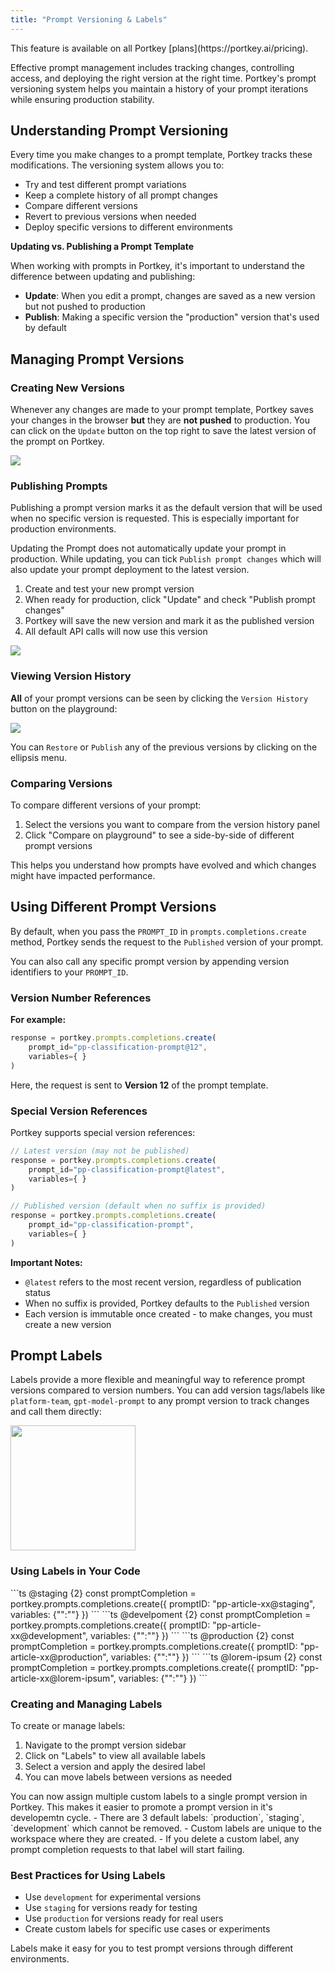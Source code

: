 ```yaml
---
title: "Prompt Versioning & Labels"
---
```


<Info>
This feature is available on all Portkey [plans](https://portkey.ai/pricing).
</Info>

Effective prompt management includes tracking changes, controlling access, and deploying the right version at the right time. Portkey's prompt versioning system helps you maintain a history of your prompt iterations while ensuring production stability.

## Understanding Prompt Versioning

Every time you make changes to a prompt template, Portkey tracks these modifications. The versioning system allows you to:

- Try and test different prompt variations
- Keep a complete history of all prompt changes
- Compare different versions
- Revert to previous versions when needed
- Deploy specific versions to different environments

**Updating vs. Publishing a Prompt Template**

When working with prompts in Portkey, it's important to understand the difference between updating and publishing:

- **Update**: When you edit a prompt, changes are saved as a new version but not pushed to production
- **Publish**: Making a specific version the "production" version that's used by default




## Managing Prompt Versions

### Creating New Versions

Whenever any changes are made to your prompt template, Portkey saves your changes in the browser **but** they are **not pushed** to production. You can click on the `Update` button on the top right to save the latest version of the prompt on Portkey.

<Frame>
  <img src="/images/product/ai-gateway/ai-24.png"/>
</Frame>

### Publishing Prompts

Publishing a prompt version marks it as the default version that will be used when no specific version is requested. This is especially important for production environments.

Updating the Prompt does not automatically update your prompt in production. While updating, you can tick `Publish prompt changes` which will also update your prompt deployment to the latest version.

1. Create and test your new prompt version
2. When ready for production, click "Update" and check "Publish prompt changes"
3. Portkey will save the new version and mark it as the published version
4. All default API calls will now use this version

<Frame>
  <img src="/images/product/ai-gateway/ai-26.png"/>
</Frame>

### Viewing Version History

**All** of your prompt versions can be seen by clicking the `Version History` button on the playground:

<Frame>
  <img src="/images/product/ai-gateway/ai-25.png"/>
</Frame>

You can `Restore` or `Publish` any of the previous versions by clicking on the ellipsis menu.

### Comparing Versions

To compare different versions of your prompt:

1. Select the versions you want to compare from the version history panel
2. Click "Compare on playground" to see a side-by-side of different prompt versions

This helps you understand how prompts have evolved and which changes might have impacted performance.

## Using Different Prompt Versions

By default, when you pass the `PROMPT_ID` in `prompts.completions.create` method, Portkey sends the request to the `Published` version of your prompt.

You can also call any specific prompt version by appending version identifiers to your `PROMPT_ID`.

### Version Number References

**For example:**

```js
response = portkey.prompts.completions.create(
    prompt_id="pp-classification-prompt@12",
    variables={ }
)
```

Here, the request is sent to **Version 12** of the prompt template.

### Special Version References

Portkey supports special version references:

```js
// Latest version (may not be published)
response = portkey.prompts.completions.create(
    prompt_id="pp-classification-prompt@latest",
    variables={ }
)

// Published version (default when no suffix is provided)
response = portkey.prompts.completions.create(
    prompt_id="pp-classification-prompt",
    variables={ }
)
```

**Important Notes:**
* `@latest` refers to the most recent version, regardless of publication status
* When no suffix is provided, Portkey defaults to the `Published` version
* Each version is immutable once created - to make changes, you must create a new version

## Prompt Labels

Labels provide a more flexible and meaningful way to reference prompt versions compared to version numbers. You can add version tags/labels like `platform-team`, `gpt-model-prompt` to any prompt version to track changes and call them directly:

<Frame><img width="200" src="/images/changelog/prompt-labels.gif" /></Frame>


### Using Labels in Your Code

<CodeGroup>
    ```ts @staging {2}
    const promptCompletion = portkey.prompts.completions.create({
        promptID: "pp-article-xx@staging",
        variables: {"":""}
    })
    ```
    ```ts @develpoment {2}
    const promptCompletion = portkey.prompts.completions.create({
        promptID: "pp-article-xx@development",
        variables: {"":""}
    })
    ```
    ```ts @production {2}
    const promptCompletion = portkey.prompts.completions.create({
        promptID: "pp-article-xx@production",
        variables: {"":""}
    })
    ```
    ```ts @lorem-ipsum {2}
    const promptCompletion = portkey.prompts.completions.create({
        promptID: "pp-article-xx@lorem-ipsum",
        variables: {"":""}
    })
    ```
</CodeGroup>

### Creating and Managing Labels

To create or manage labels:

1. Navigate to the prompt version sidebar
2. Click on "Labels" to view all available labels
3. Select a version and apply the desired label
4. You can move labels between versions as needed

<Note>
    You can now assign multiple custom labels to a single prompt version in Portkey. This makes it easier to promote a prompt version in it's developemtn cycle.
</Note>
<Info>
    - There are 3 default labels: `production`, `staging`, `development` which cannot be removed.
    - Custom labels are unique to the workspace where they are created.
    - If you delete a custom label, any prompt completion requests to that label will start failing.
</Info>

### Best Practices for Using Labels

- Use `development` for experimental versions
- Use `staging` for versions ready for testing
- Use `production` for versions ready for real users
- Create custom labels for specific use cases or experiments

Labels make it easy for you to test prompt versions through different environments.
